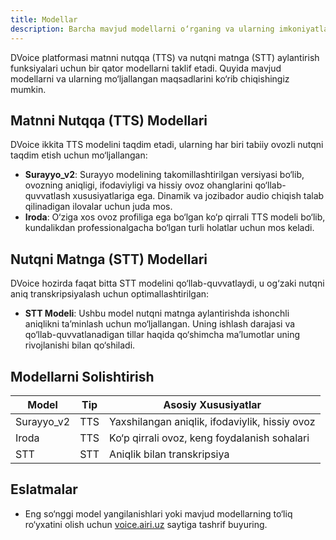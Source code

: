 ```yaml
---
title: Modellar
description: Barcha mavjud modellarni o‘rganing va ularning imkoniyatlarini solishtiring.
---
```


DVoice platformasi matnni nutqqa (TTS) va nutqni matnga (STT) aylantirish funksiyalari uchun bir qator modellarni taklif etadi. Quyida mavjud modellarni va ularning mo‘ljallangan maqsadlarini ko‘rib chiqishingiz mumkin.

## Matnni Nutqqa (TTS) Modellari

DVoice ikkita TTS modelini taqdim etadi, ularning har biri tabiiy ovozli nutqni taqdim etish uchun mo‘ljallangan:

- **Surayyo_v2**: Surayyo modelining takomillashtirilgan versiyasi bo‘lib, ovozning aniqligi, ifodaviyligi va hissiy ovoz ohanglarini qo‘llab-quvvatlash xususiyatlariga ega. Dinamik va jozibador audio chiqish talab qilinadigan ilovalar uchun juda mos.
- **Iroda**: O‘ziga xos ovoz profiliga ega bo‘lgan ko‘p qirrali TTS modeli bo‘lib, kundalikdan professionalgacha bo‘lgan turli holatlar uchun mos keladi.

## Nutqni Matnga (STT) Modellari

DVoice hozirda faqat bitta STT modelini qo‘llab-quvvatlaydi, u og‘zaki nutqni aniq transkripsiyalash uchun optimallashtirilgan:

- **STT Modeli**: Ushbu model nutqni matnga aylantirishda ishonchli aniqlikni ta’minlash uchun mo‘ljallangan. Uning ishlash darajasi va qo‘llab-quvvatlanadigan tillar haqida qo‘shimcha ma’lumotlar uning rivojlanishi bilan qo‘shiladi.

## Modellarni Solishtirish

| Model      | Tip | Asosiy Xususiyatlar                            |
| ---------- | --- | ---------------------------------------------- |
| Surayyo_v2 | TTS | Yaxshilangan aniqlik, ifodaviylik, hissiy ovoz |
| Iroda      | TTS | Ko‘p qirrali ovoz, keng foydalanish sohalari   |
| STT        | STT | Aniqlik bilan transkripsiya                    |

## Eslatmalar

- Eng so‘nggi model yangilanishlari yoki mavjud modellarning to‘liq ro‘yxatini olish uchun [voice.airi.uz](https://voice.airi.uz) saytiga tashrif buyuring.
